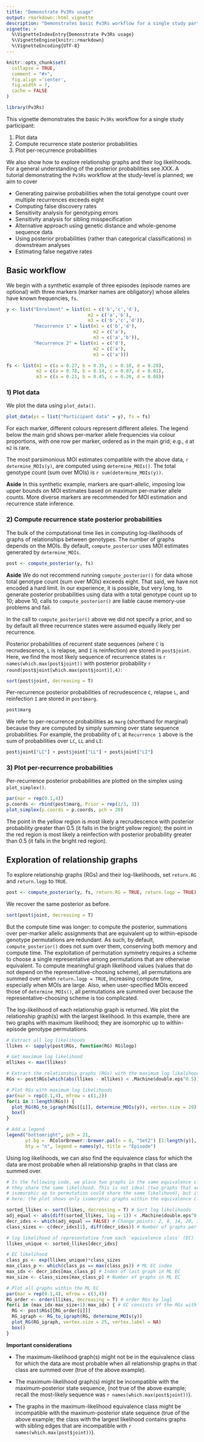 ```yaml
---
title: "Demonstrate Pv3Rs usage"
output: rmarkdown::html_vignette
description: "Demonstrates basic Pv3Rs workflow for a single study participant"
vignette: >
  %\VignetteIndexEntry{Demonstrate Pv3Rs usage}
  %\VignetteEngine{knitr::rmarkdown}
  %\VignetteEncoding{UTF-8}
---
```


```r
knitr::opts_chunk$set(
  collapse = TRUE,
  comment = "#>",
  fig.align ='center', 
  fig.width = 7, 
  cache = FALSE
)
```

```r
library(Pv3Rs)
```

This vignette demonstrates the basic `Pv3Rs` workflow for a single study
participant:

1) Plot data
2) Compute recurrence state posterior probabilities 
3) Plot per-recurrence probabilities 

We also show how to explore relationship graphs and their log likelihoods. For a
general understanding of the posterior probabilities see XXX. A tutorial
demonstrating the `Pv3Rs` workflow at the study-level is planned; we aim to cover

- Generating pairwise probabilities when the total genotype count over multiple recurrences exceeds eight
- Computing false discovery rates 
- Sensitivity analysis for genotyping errors
- Sensitivity analysis for sibling misspecification
- Alternative approach using genetic distance and whole-genome sequence data
- Using posterior probabilities (rather than categorical classifications) in downstream analyses
- Estimating false negative rates

## Basic workflow

We begin with a synthetic example of three episodes (episode names are optional) with
three markers (marker names are obligatory) whose alleles have known frequencies, `fs`.

```r
y <- list("Enrolment" = list(m1 = c('b','c','d'), 
                              m2 = c('a','b'),
                              m3 = c('b','c','d')),
          "Recurrence 1" = list(m1 = c('b','d'), 
                                m2 = c('a'), 
                                m3 = c('a','b')),
          "Recurrence 2" = list(m1 = c('d'), 
                                m2 = c('a'), 
                                m3 = c('a')))

fs <- list(m1 = c(a = 0.27, b = 0.35, c = 0.18, d = 0.20),
           m2 = c(a = 0.78, b = 0.14, c = 0.07, d = 0.01),
           m3 = c(a = 0.21, b = 0.45, c = 0.26, d = 0.08))
```

### 1) Plot data

We plot the data using `plot_data()`. 

```r
plot_data(ys = list("Participant data" = y), fs = fs)
```

For each marker, different colours represent different alleles. The
legend below the main grid shows per-marker allele frequencies via colour
proportions, with one row per marker, ordered as in the main grid; e.g., `d` at
`m2` is rare.

The most parsimonious MOI estimates compatible with the above data, 
`r determine_MOIs(y)`, are computed using `determine_MOIs()`. The total genotype
count (sum over MOIs) is `r sum(determine_MOIs(y))`.

**Aside** In this synthetic example, markers are quart-allelic, imposing low 
upper bounds on MOI estimates based on maximum per-marker allele counts. More
diverse markers are recommended for MOI estimation and recurrence state
inference.

### 2) Compute recurrence state posterior probabilities 

The bulk of the computational time lies in computing log-likelihoods of graphs
of relationships between genotypes. The number of graphs depends on the MOIs. 
By default, `compute_posterior` uses MOI estimates generated by `determine_MOIs`. 

```r
post <- compute_posterior(y, fs)
```

**Aside** We do not recommend running `compute_posterior()` for data whose total 
genotype count (sum over MOIs) exceeds eight. That said, we have not encoded a
hard limit. In our experience, it is possible, but very long, to generate
posterior probabilities using data with a total genotype count up to 10; above 10,
calls to `compute_posterior()` are liable cause memory-use problems and fail.

In the call to `compute_posterior()` above we did not specify a prior, and so by
default all three recurrence states were assumed equally likely per recurrence.

Posterior probabilities of recurrent state sequences (where `C` is
recrudescence, `L` is relapse, and `I` is reinfection) are stored in
`post$joint`. Here, we find the most likely sequence of recurrence states is 
`r names(which.max(post$joint))` with posterior probability 
`r round(post$joint[which.max(post$joint)],4)`:

```r
sort(post$joint, decreasing = T)
```

Per-recurrence posterior probabilities of recrudescence `C`, relapse `L`, and
reinfection `I` are stored in `post$marg`. 

```r
post$marg
```

We refer to per-recurrence probabilities as `marg` (shorthand for marginal)
because they are computed by simply summing over state sequence probabilities. 
For example, the probability of `L` at `Recurrence 1` above is the sum of
probabilities over `LC`, `LL` and `LI`:

```r
post$joint["LC"] + post$joint["LL"] + post$joint["LI"]
```


### 3) Plot per-recurrence probabilities 

Per-recurrence posterior probabilities are plotted on the simplex using `plot_simplex()`.

```r
par(mar = rep(0.1,4))
p.coords <- rbind(post$marg, Prior = rep(1/3, 3))
plot_simplex(p.coords = p.coords, pch = 20)
```

The point in the yellow region is most likely a recrudescence with posterior
probability greater than 0.5 (it falls in the bright yellow region); the point
in the red region is most likely a reinfection with posterior probability
greater than 0.5 (it falls in the bright red region).

## Exploration of relationship graphs 

To explore relationship graphs (RGs) and their log-likelihoods, set `return.RG`
and `return.logp` to `TRUE`.

```r
post <- compute_posterior(y, fs, return.RG = TRUE, return.logp = TRUE)
```

We recover the same posterior as before.

```r
sort(post$joint, decreasing = T)
```

But the compute time was longer: to compute the posterior, summations over
per-marker allelic assignments that are equivalent up to within-episode genotype
permutations are redundant. As such, by default, `compute_posterior()` does not
sum over them, conserving both memory and compute time. The exploitation of
permutation symmetry requires a scheme to choose a single representative among
permutations that are otherwise equivalent. To compute meaningful graph
likelihood values (values that do not depend on the representative-choosing
scheme), all permutations are summed over when `return.logp = TRUE`, increasing
compute time, especially when MOIs are large. Also, when user-specified MOIs
exceed those of `determine_MOIs()`, all permutations are summed over because the
representative-choosing scheme is too complicated.
 
The log-likelihood of each relationship graph is returned. We plot the
relationship graph(s) with the largest likelihood. In this example, there are
two graphs with maximum likelihood; they are isomorphic up to within-episode
genotype permutations.

```r
# Extract all log likelihoods
llikes <- sapply(post$RGs, function(RG) RG$logp)

# Get maximum log likelihood
mllikes <- max(llikes)

# Extract the relationship graphs (RGs) with the maximum log likelihood
RGs <- post$RGs[which(abs(llikes - mllikes) < .Machine$double.eps^0.5)]

# Plot RGs with maximum log likelihoods
par(mar = rep(0.1,4), mfrow = c(1,2))
for(i in 1:length(RGs)) {
  plot_RG(RG_to_igraph(RGs[[i]], determine_MOIs(y)), vertex.size = 20)
  box()
}

# Add a legend
legend("bottomright", pch = 21, 
       pt.bg =  RColorBrewer::brewer.pal(n = 8, "Set2") [1:length(y)], 
       bty = "n", legend = names(y), title = "Episode")
```

Using log likelihoods, we can also find the equivalence class for which the data are most
probable when all relationship graphs in that class are summed over. 

```r
# In the following code, we place two graphs in the same equivalence class if
# they share the same likelihood. This is not ideal (two graphs that are not
# isomorphic up to permutation could share the same likelihood), but it works
# here: the plot shows only isomorphic graphs within the equivalence class.

sorted_llikes <- sort(llikes, decreasing = T) # Sort log likelihoods
adj_equal <- abs(diff(sorted_llikes, lag = 1)) < .Machine$double.eps^0.5 # Find matches
decr_idxs <- which(adj_equal == FALSE) # Change points: 2, 8, 14, 20, 32, ...
class_sizes <- c(decr_idxs[1], diff(decr_idxs)) # Number of graphs per class

# log likelihood of representative from each 'equivalence class' (EC)
llikes_unique <- sorted_llikes[decr_idxs]

# EC likelihood
class_ps <- exp(llikes_unique)*class_sizes
max_class_p <- which(class_ps == max(class_ps)) # ML EC index 
max_idx <- decr_idxs[max_class_p] # Index of last graph in ML EC
max_size <- class_sizes[max_class_p] # Number of graphs in ML EC

# Plot all graphs within the ML EC 
par(mar = rep(0.1,4), mfrow = c(3,4))
RG_order <- order(llikes, decreasing = T) # order RGs by logl
for(i in (max_idx-max_size+1):max_idx) { # EC consists of the RGs with logl rank 21-32
  RG <- post$RGs[[RG_order[i]]]
  RG_igraph <- RG_to_igraph(RG, determine_MOIs(y))
  plot_RG(RG_igraph, vertex.size = 25, vertex.label = NA)
  box()
}
```

**Important considerations**

- The maximum-likelihood graph(s) might not be in the
equivalence class for which the data are most probable when all relationship
graphs in that class are summed over (true of the above example).

- The maximum-likelihood graph(s) might be incompatible with the
maximum-posterior state sequence, (not true of the above example;
recall the most-likely sequence was `r names(which.max(post$joint))`). 
<!-- see example in DevFiles/Investigate_Symmetries --> 

- The graphs in the maximum-likelihood equivalence class might be incompatible
with the maximum-posterior state sequence (true of the above example; the class
with the largest likelihood contains graphs with sibling edges that are
incompatible with `r names(which.max(post$joint))`).

<!-- We suspect one of these cases above has to be false, but we cannot rule out
the possibility that both are true without further exploration -->






